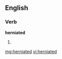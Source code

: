 ==English==

===Verb===
'''herniated'''

# {{past of|[[herniate]]}}

[[mg:herniated]]
[[vi:herniated]]